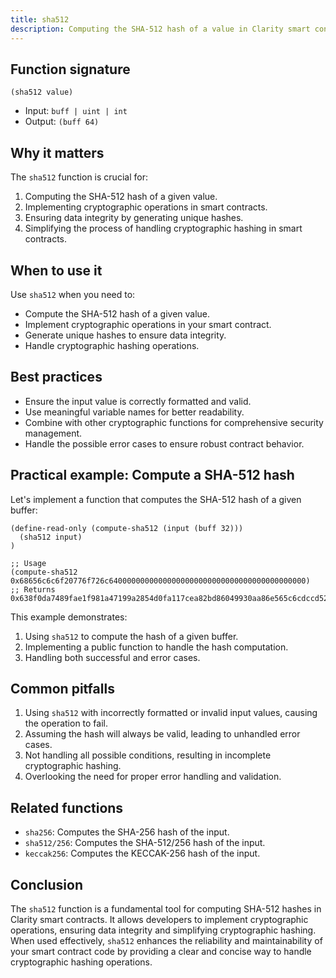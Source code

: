 ```yaml
---
title: sha512
description: Computing the SHA-512 hash of a value in Clarity smart contracts.
---
```


## Function signature

```clarity
(sha512 value)
```

- Input: `buff | uint | int`
- Output: `(buff 64)`

## Why it matters

The `sha512` function is crucial for:

1. Computing the SHA-512 hash of a given value.
2. Implementing cryptographic operations in smart contracts.
3. Ensuring data integrity by generating unique hashes.
4. Simplifying the process of handling cryptographic hashing in smart contracts.

## When to use it

Use `sha512` when you need to:

- Compute the SHA-512 hash of a given value.
- Implement cryptographic operations in your smart contract.
- Generate unique hashes to ensure data integrity.
- Handle cryptographic hashing operations.

## Best practices

- Ensure the input value is correctly formatted and valid.
- Use meaningful variable names for better readability.
- Combine with other cryptographic functions for comprehensive security management.
- Handle the possible error cases to ensure robust contract behavior.

## Practical example: Compute a SHA-512 hash

Let's implement a function that computes the SHA-512 hash of a given buffer:

```clarity
(define-read-only (compute-sha512 (input (buff 32)))
  (sha512 input)
)

;; Usage
(compute-sha512 0x68656c6c6f20776f726c64000000000000000000000000000000000000000000)
;; Returns 0x638f0da7489fae1f981a47199a2854d0fa117cea82bd86049930aa86e565c6cdccd52fc0e6bba5a135961ed5b7360d5e2b0ff65889acbac01361f5e291a6da45
```

This example demonstrates:
1. Using `sha512` to compute the hash of a given buffer.
2. Implementing a public function to handle the hash computation.
3. Handling both successful and error cases.

## Common pitfalls

1. Using `sha512` with incorrectly formatted or invalid input values, causing the operation to fail.
2. Assuming the hash will always be valid, leading to unhandled error cases.
3. Not handling all possible conditions, resulting in incomplete cryptographic hashing.
4. Overlooking the need for proper error handling and validation.

## Related functions

- `sha256`: Computes the SHA-256 hash of the input.
- `sha512/256`: Computes the SHA-512/256 hash of the input.
- `keccak256`: Computes the KECCAK-256 hash of the input.

## Conclusion

The `sha512` function is a fundamental tool for computing SHA-512 hashes in Clarity smart contracts. It allows developers to implement cryptographic operations, ensuring data integrity and simplifying cryptographic hashing. When used effectively, `sha512` enhances the reliability and maintainability of your smart contract code by providing a clear and concise way to handle cryptographic hashing operations.
